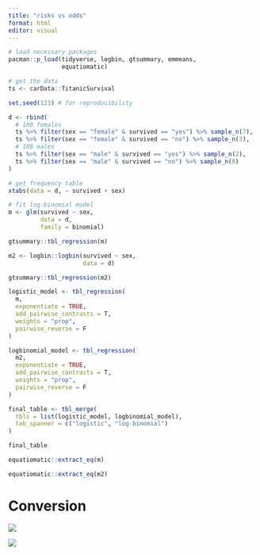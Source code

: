 ```yaml
---
title: "risks vs odds"
format: html
editor: visual
---
```


```r
# load necessary packages
pacman::p_load(tidyverse, logbin, gtsummary, emmeans, 
               equatiomatic)


```

```r

# get the data
ts <- carData::TitanicSurvival

```

```r

set.seed(123) # for reproducibility


```

```r
d <- rbind(
  # 100 females
  ts %>% filter(sex == "female" & survived == "yes") %>% sample_n(7),
  ts %>% filter(sex == "female" & survived == "no") %>% sample_n(3),
  # 100 males
  ts %>% filter(sex == "male" & survived == "yes") %>% sample_n(2),
  ts %>% filter(sex == "male" & survived == "no") %>% sample_n(8)
)

# get frequency table
xtabs(data = d, ~ survived + sex)
```

```r
# fit log-binomial model
m <- glm(survived ~ sex, 
         data = d, 
         family = binomial)
```

```r
gtsummary::tbl_regression(m)
```

```r
m2 <- logbin::logbin(survived ~ sex, 
                     data = d)
```

```r
gtsummary::tbl_regression(m2)
```

```r
logistic_model <- tbl_regression(
  m,
  exponentiate = TRUE,
  add_pairwise_contrasts = T,
  weights = "prop",
  pairwise_reverse = F
)

logbinomial_model <- tbl_regression(
  m2,
  exponentiate = TRUE,
  add_pairwise_contrasts = T,
  weights = "prop",
  pairwise_reverse = F
)

final_table <- tbl_merge(
  tbls = list(logistic_model, logbinomial_model),
  tab_spanner = c("logistic", "log-binomial")
)

final_table
```

```r
equatiomatic::extract_eq(m)
```

```r
equatiomatic::extract_eq(m2)
```

# Conversion

![](images/clipboard-2128219242.png)

![](images/clipboard-2076355335.png)
